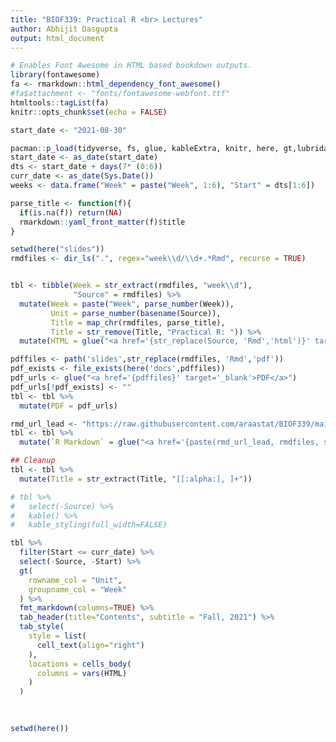 ```yaml
---
title: "BIOF339: Practical R <br> Lectures"
author: Abhijit Dasgupta
output: html_document
---
```


```r
# Enables Font Awesome in HTML based bookdown outputs.
library(fontawesome)
fa <- rmarkdown::html_dependency_font_awesome()
#fa$attachment <- "fonts/fontawesome-webfont.ttf"
htmltools::tagList(fa)
knitr::opts_chunk$set(echo = FALSE)

start_date <- "2021-08-30"

```


```r
pacman::p_load(tidyverse, fs, glue, kableExtra, knitr, here, gt,lubridate)
start_date <- as_date(start_date)
dts <- start_date + days(7* (0:6))
curr_date <- as_date(Sys.Date())
weeks <- data.frame("Week" = paste("Week", 1:6), "Start" = dts[1:6])

parse_title <- function(f){
  if(is.na(f)) return(NA)
  rmarkdown::yaml_front_matter(f)$title
}

setwd(here("slides"))
rmdfiles <- dir_ls(".", regex="week\\d/\\d+.*Rmd", recurse = TRUE)


tbl <- tibble(Week = str_extract(rmdfiles, "week\\d"), 
              "Source" = rmdfiles) %>% 
  mutate(Week = paste("Week", parse_number(Week)),
         Unit = parse_number(basename(Source)),
         Title = map_chr(rmdfiles, parse_title),
         Title = str_remove(Title, "Practical R: ")) %>% 
  mutate(HTML = glue("<a href='{str_replace(Source, 'Rmd','html')}' target='_blank'>HTML</a>")) %>% right_join(weeks)

pdffiles <- path('slides',str_replace(rmdfiles, 'Rmd','pdf'))
pdf_exists <- file_exists(here('docs',pdffiles))
pdf_urls <- glue("<a href='{pdffiles}' target='_blank'>PDF</a>")
pdf_urls[!pdf_exists] <- ""
tbl <- tbl %>% 
  mutate(PDF = pdf_urls)

rmd_url_lead <- "https://raw.githubusercontent.com/araastat/BIOF339/main/slides"
tbl <- tbl %>% 
  mutate(`R Markdown` = glue("<a href='{paste(rmd_url_lead, rmdfiles, sep='/')}' target='_blank'>Rmd</a>"))

## Cleanup
tbl <- tbl %>% 
  mutate(Title = str_extract(Title, "[[:alpha:], ]+"))

# tbl %>% 
#   select(-Source) %>% 
#   kable() %>% 
#   kable_styling(full_width=FALSE)

tbl %>% 
  filter(Start <= curr_date) %>% 
  select(-Source, -Start) %>% 
  gt(
    rowname_col = "Unit",
    groupname_col = "Week"
  ) %>% 
  fmt_markdown(columns=TRUE) %>%
  tab_header(title="Contents", subtitle = "Fall, 2021") %>% 
  tab_style(
    style = list(
      cell_text(align="right")
    ),
    locations = cells_body(
      columns = vars(HTML)
    )
  )
  
  

setwd(here())
```

